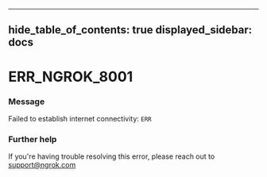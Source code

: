 

---
hide_table_of_contents: true
displayed_sidebar: docs
---


# ERR_NGROK_8001

### Message
Failed to establish internet connectivity: `ERR`

<ErrorDetails error="err_ngrok_8001" />



### Further help
If you're having trouble resolving this error, please reach out to [support@ngrok.com](mailto:support@ngrok.com?subject=Help%20with%20ERR_NGROK_8001)

